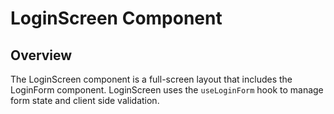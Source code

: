 
<Meta of={LoginScreenStories.default} />

# LoginScreen Component

## Overview
The LoginScreen component is a full-screen layout that includes the LoginForm component. 
LoginScreen uses the `useLoginForm` hook to manage form state and client side validation.

<Canvas of={LoginScreenStories.Default} />